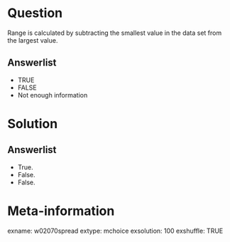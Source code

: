 Question
========
Range is calculated by subtracting the smallest value in the data set from the largest value.

Answerlist
----------
* TRUE
* FALSE
* Not enough information


Solution
========

Answerlist
----------
* True.
* False.
* False.


Meta-information
================
exname: w02070spread
extype: mchoice
exsolution: 100
exshuffle: TRUE